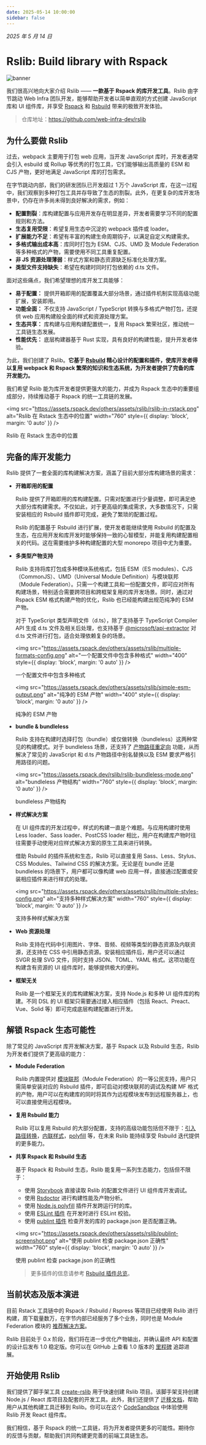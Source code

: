 ```yaml
---
date: 2025-05-14 10:00:00
sidebar: false
---
```


_2025 年 5 月 14 日_


# Rslib: Build library with Rspack

![banner](https://assets.rspack.dev/rslib/rslib-banner.png)

我们很高兴地向大家介绍 Rslib —— **一款基于 Rspack 的库开发工具**。Rslib 由字节跳动 Web Infra 团队开发，能够帮助开发者以简单直观的方式创建 JavaScript 库和 UI 组件库，并享受 [Rspack](https://rspack.dev/zh/) 和 [Rsbuild](https://rsbuild.dev/zh/) 带来的极致开发体验。

> 仓库地址：https://github.com/web-infra-dev/rslib

## 为什么要做 Rslib

过去，webpack 主要用于打包 web 应用，当开发 JavaScript 库时，开发者通常会引入 esbuild 或 Rollup 等优秀的打包工具，它们能够输出高质量的 ESM 和 CJS 产物，更好地满足 JavaScript 库的打包需求。

在字节跳动内部，我们的研发团队已开发超过 1 万个 JavaScript 库，在这一过程中，我们观察到多种打包工具并存导致了生态的割裂。此外，在更复杂的库开发场景中，仍存在许多尚未得到良好解决的需求，例如：

- **配置割裂**：库构建配置与应用开发存在明显差异，开发者需要学习不同的配置规则和方法。
- **生态复用受限**：希望复用生态中沉淀的 webpack 插件或 loader。
- **扩展能力不足**：希望有丰富的构建生命周期钩子，以满足自定义构建需求。
- **多格式输出成本高**：库同时打包为 ESM、CJS、UMD 及 Module Federation 等多种格式的产物，需要使用不同工具重复配置。
- **非 JS 资源处理薄弱**：样式方案和静态资源缺乏标准化处理方案。
- **类型文件支持缺失**：希望在构建时同时打包依赖的 d.ts 文件。

面对这些痛点，我们希望理想的库开发工具能够：

- **易于配置：** 提供开箱即用的配置覆盖大部分场景，通过插件机制实现高级功能扩展，安装即用。
- **功能全面：** 不仅支持 JavaScript / TypeScript 转换与多格式产物打包，还提供 web 应用构建般全面的样式和资源处理方案。
- **生态共享：** 库构建与应用构建配置统一，复用 Rspack 繁荣社区，推动统一工具链生态发展。
- **性能优先：** 底层构建器基于 Rust 实现，具有良好的构建性能，提升开发者体验。

为此，我们创建了 Rslib。**它基于 [Rsbuild](https://rsbuild.dev/zh/) 精心设计的配置和插件，使库开发者得以复用 webpack 和 Rspack 繁荣的知识和生态系统，为开发者提供了完备的库开发能力。**

我们希望 Rslib 能为库开发者提供更强大的能力，并成为 Rspack 生态中的重要组成部分，持续推动基于 Rspack 的统一工具链的发展。

<img
  src="https://assets.rspack.dev/others/assets/rslib/rslib-in-rstack.png"
  alt="Rslib 在 Rstack 生态中的位置"
  width="760"
  style={{ display: 'block', margin: '0 auto' }}
/>

<ImageAlt>Rslib 在 Rstack 生态中的位置</ImageAlt>

## 完备的库开发能力

Rslib 提供了一套全面的库构建解决方案，涵盖了目前大部分库构建场景的需求：

- **开箱即用的配置**

  Rslib 提供了开箱即用的库构建配置。只需对配置进行少量调整，即可满足绝大部分库构建需求。不仅如此，对于更高级的集成需求，大多数情况下，只需安装相应的 Rsbuild 插件即可完成，避免了繁琐的配置过程。

  Rslib 的配置基于 Rsbuild 进行扩展，使开发者能继续使用 Rsbuild 的配置及生态，在应用开发和库开发时能够保持一致的心智模型，并能复用构建配置相关的代码。这在需要维护多种构建配置的大型 monorepo 项目中尤为重要。

- **多类型产物支持**

  Rslib 支持将库打包成多种模块系统格式，包括 ESM（ES modules）、CJS（CommonJS）、UMD（Universal Module Definition）与模块联邦（Module Federation）。只需一个构建工具和一份配置文件，即可应对所有构建场景，特别适合需要跨项目和跨框架复用的库开发场景。同时，通过对 Rspack ESM 格式构建产物的优化，Rslib 也已经能构建出规范纯净的 ESM 产物。

  对于 TypeScript 类型声明文件（d.ts），除了支持基于 TypeScript Compiler API 生成 d.ts 文件及相关后处理，也支持基于 [@microsoft/api-extractor](https://www.npmjs.com/package/@microsoft/api-extractor) 对 d.ts 文件进行打包，适合处理依赖复杂的场景。

  <img
    src="https://assets.rspack.dev/others/assets/rslib/multiple-formats-config.png"
    alt="一个配置文件中包含多种格式"
    width="400"
    style={{ display: 'block', margin: '0 auto' }}
  />

  <ImageAlt>一个配置文件中包含多种格式</ImageAlt>

  <img
    src="https://assets.rspack.dev/others/assets/rslib/simple-esm-output.png"
    alt="纯净的 ESM 产物"
    width="400"
    style={{ display: 'block', margin: '0 auto' }}
  />

  <ImageAlt>纯净的 ESM 产物</ImageAlt>

- **bundle & bundleless**

  Rslib 支持在构建时选择打包（bundle）或仅做转换（bundleless）这两种常见的构建模式。对于 bundleless 场景，还支持了 [产物路径重定向](/config/lib/redirect) 功能，从而解决了常见的 JavaScript 和 d.ts 产物路径中别名替换以及 ESM 要求严格引用路径的问题。

  <img
    src="https://assets.rspack.dev/rslib/rslib-bundleless-mode.png"
    alt="bundleless 产物结构"
    width="760"
    style={{ display: 'block', margin: '0 auto' }}
  />

  <ImageAlt>bundleless 产物结构</ImageAlt>

- **样式解决方案**

  在 UI 组件库的开发过程中，样式的构建一直是个难题。与应用构建时使用 Less loader、Sass loader、PostCSS loader 相比，用户在构建库产物时往往需要手动使用对应样式解决方案的原生工具来进行转换。

  借助 Rsbuild 的插件系统和生态，Rslib 可以直接复用 Sass、Less、Stylus、CSS Modules、Tailwind CSS 的解决方案。无论是在 bundle 还是 bundleless 的场景下，用户都可以像构建 web 应用一样，直接通过配置或安装相应插件来进行样式的处理。

  <img
    src="https://assets.rspack.dev/others/assets/rslib/multiple-styles-config.png"
    alt="支持多种样式解决方案"
    width="760"
    style={{ display: 'block', margin: '0 auto' }}
  />

  <ImageAlt>支持多种样式解决方案</ImageAlt>

- **Web 资源处理**

  Rslib 支持在代码中引用图片、字体、音频、视频等类型的静态资源及内联资源，还支持在 CSS 中引用静态资源。安装相应插件后，用户还可以通过 SVGR 处理 SVG 文件，同时支持 JSON、TOML、YAML 格式。这项功能在构建含有资源的 UI 组件库时，能够提供极大的便利。

- **框架无关**

  Rslib 是一个框架无关的库构建解决方案，支持 Node.js 和多种 UI 组件库的构建。不同 DSL 的 UI 框架只需要通过接入相应插件（包括 React、Preact、Vue、Solid 等）即可完成底层构建配置进行开发。

## 解锁 Rspack 生态可能性

除了常见的 JavaScript 库开发解决方案，基于 Rspack 以及 Rsbuild 生态，Rslib 为开发者们提供了更高级的能力：

- **Module Federation**

  Rslib 内置提供对 [模块联邦](/guide/advanced/module-federation)（Module Federation）的一等公民支持，用户只需简单安装对应的 Rsbuild 插件，即可启动对模块联邦的调试及构建 MF 格式的产物，用户可以在构建库的同时将其作为远程模块发布到远程服务器上，也可以直接使用远程模块。

- **复用 Rsbuild 能力**

  Rslib 可以复用 Rsbuild 的大部分配置，支持的高级功能包括但不限于：[引入路径转换](https://rsbuild.dev/zh/config/source/transform-import)，[内联样式](http://output.inlineStyles)，[polyfill](https://rsbuild.dev/zh/config/output/polyfill) 等，在未来 Rslib 能持续享受 Rsbuild 迭代提供的更多能力。

- **共享 Rspack 和 Rsbuild 生态**

  基于 Rspack 和 Rsbuild 生态，Rslib 能复用一系列生态能力，包括但不限于：

  - 使用 [Storybook](https://storybook.rsbuild.dev/guide/integrations/rslib.html) 直接读取 Rslib 的配置文件进行 UI 组件库开发调试。
  - 使用 [Rsdoctor](https://rsdoctor.dev/) 进行构建性能及产物分析。
  - 使用 [Node.js polyfill](https://github.com/rspack-contrib/rsbuild-plugin-node-polyfill) 插件开发跨运行时的库。
  - 使用 [ESLint 插件](https://github.com/rspack-contrib/rsbuild-plugin-eslint) 在开发时进行 ESLint 校验。
  - 使用 [publint 插件](https://github.com/rspack-contrib/rsbuild-plugin-publint) 检查开发的库的 package.json 是否配置正确。

  <img
    src="https://assets.rspack.dev/others/assets/rslib/publint-screenshot.png"
    alt="使用 publint 检查 package.json 正确性"
    width="760"
    style={{ display: 'block', margin: '0 auto' }}
  />

  <ImageAlt>使用 publint 检查 package.json 的正确性</ImageAlt>

  > 更多插件的信息请参考 [Rsbuild 插件总览](https://rsbuild.dev/zh/plugins/list/)。

## 当前状态及版本演进

目前 Rstack 工具链中的 Rspack / Rsbuild / Rspress 等项目已经使用 Rslib 进行构建，周下载量数万，在字节内部已经服务了多个业务，同时也是 Module Federation 模块的 [推荐解决方案](https://module-federation.io/guide/basic/rsbuild.html#rslib-module)。

Rslib 目前处于 0.x 阶段，我们将在进一步优化产物输出，并确认最终 API 和配置的设计后发布 1.0 稳定版。你可以在 GitHub 上查看 1.0 版本的 [里程碑](https://github.com/web-infra-dev/rslib/milestone/1) 追踪进展。

## 开始使用 Rslib

我们提供了脚手架工具 [create-rslib](/guide/start/quick-start) 用于快速创建 Rslib 项目。该脚手架支持创建 Node.js / React 库项目及配套的开发工具。此外，我们还提供了 [迁移文档](/guide/migration/tsup)，帮助用户从其他构建工具迁移到 Rslib。你可以在这个 [CodeSandbox](https://codesandbox.io/p/devbox/rslib-demo-react-ts-7mqjsd) 中体验使用 Rslib 开发 React 组件库。

我们相信，基于 Rspack 的统一工具链，将为开发者提供更多的可能性。期待你的反馈与贡献，帮助我们共同构建更完善的前端工具链生态。
